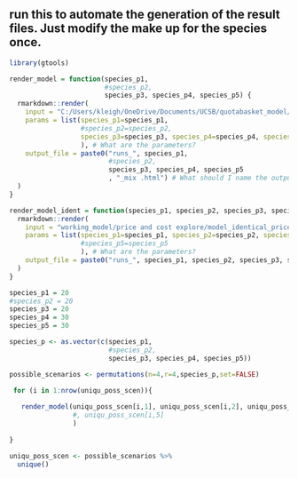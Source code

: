 ## run this to automate the generation of the result files. Just modify the make up for the species once.

```r

library(gtools)

render_model = function(species_p1,
                        #species_p2,
                        species_p3, species_p4, species_p5) {
  rmarkdown::render(
    input = "C:/Users/kleigh/OneDrive/Documents/UCSB/quotabasket_model/working_model/4spec_auto_model_defaults_price.Rmd", # What's the input file to render?
    params = list(species_p1=species_p1,
                  #species_p2=species_p2,
                  species_p3=species_p3, species_p4=species_p4, species_p5=species_p5
                  ), # What are the parameters?
    output_file = paste0("runs_", species_p1,
                         #species_p2,
                         species_p3, species_p4, species_p5
                         , "_mix .html") # What should I name the output file?
  )
}

render_model_ident = function(species_p1, species_p2, species_p3, species_p4, species_p5) {
  rmarkdown::render(
    input = "working_model/price and cost explore/model_identical_price.Rmd", # What's the input file to render?
    params = list(species_p1=species_p1, species_p2=species_p2, species_p3=species_p3, species_p4=species_p4,
                  #species_p5=species_p5
                  ), # What are the parameters?
    output_file = paste0("runs_", species_p1, species_p2, species_p3, species_p4, species_p5, "_mix .html") # What should I name the output file?
  )
}

species_p1 = 20
#species_p2 = 20
species_p3 = 20
species_p4 = 30
species_p5 = 30

species_p <- as.vector(c(species_p1,
                         #species_p2,
                         species_p3, species_p4, species_p5))

possible_scenarios <- permutations(n=4,r=4,species_p,set=FALSE)

 for (i in 1:nrow(uniqu_poss_scen)){
   
   render_model(uniqu_poss_scen[i,1], uniqu_poss_scen[i,2], uniqu_poss_scen[i,3], uniqu_poss_scen[i,4]
                #, uniqu_poss_scen[i,5]
                )
   
}

uniqu_poss_scen <- possible_scenarios %>% 
  unique()

```
